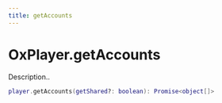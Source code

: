 ```yaml
---
title: getAccounts
---
```


# OxPlayer.getAccounts

Description..

```lua
player.getAccounts(getShared?: boolean): Promise<object[]>
```
